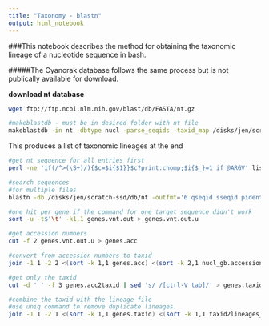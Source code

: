 ```yaml
---
title: "Taxonomy - blastn"
output: html_notebook
---
```


###This notebook describes the method for obtaining the taxonomic lineage of a nucleotide sequence in bash.

#####The Cyanorak database follows the same process but is not publically available for download.

**download nt database**
```bash
wget ftp://ftp.ncbi.nlm.nih.gov/blast/db/FASTA/nt.gz

#makeblastdb - must be in desired folder with nt file
makeblastdb -in nt -dbtype nucl -parse_seqids -taxid_map /disks/jen/scratch-ssd/db/gi_taxid_nucl.dmp
```

This produces a list of taxonomic lineages at the end
```bash
#get nt sequence for all entries first
perl -ne 'if(/^>(\S+)/){$c=$i{$1}}$c?print:chomp;$i{$_}=1 if @ARGV' list /disks/jen/scratch-ssd/db/AMD.2017b.all.150.rename.95_sorted.nt > list.nt

#search sequences
#for multiple files
blastn -db /disks/jen/scratch-ssd/db/nt -outfmt='6 qseqid sseqid pident length mismatch gapopen qlen qstart qend sstart send evalue bitscore' -max_target_seqs 1 -best_hit_overhang 0.1 -ungapped -dust no -num_threads=12 -query genes.nt -out genes.vnt.out

#one hit per gene if the command for one target sequence didn't work
sort -u -t$'\t' -k1,1 genes.vnt.out > genes.vnt.out.u

#get accession numbers
cut -f 2 genes.vnt.out.u > genes.acc

#convert from accession numbers to taxid
join -1 1 -2 2 <(sort -k 1,1 genes.acc) <(sort -k 2,1 nucl_gb.accession2taxid) |  > genes.acc2taxid

#get only the taxid
cut -d ' ' -f 3 genes.acc2taxid | sed 's/ /[ctrl-V tab]/' > genes.taxid

#combine the taxid with the lineage file
#use uniq command to remove duplicate lineages.
join -1 1 -2 1 <(sort -k 1,1 genes.taxid) <(sort -k 1,1 taxid2lineages_2017.tab) | genes.tax 
```